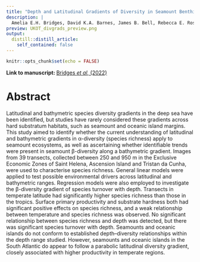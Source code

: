 ```yaml
---
title: "Depth and Latitudinal Gradients of Diversity in Seamount Benthic Communities"
description: |
  Amelia E.H. Bridges, David K.A. Barnes, James B. Bell, Rebecca E. Ross & Kerry L. Howell
preview: UKOT_divgrads_preview.png
output:
  distill::distill_article:
    self_contained: false
---
```



```r
knitr::opts_chunk$set(echo = FALSE)
```

**Link to manuscript: **[Bridges *et al,* (2022)](https://onlinelibrary.wiley.com/doi/full/10.1111/jbi.14355)

# Abstract 

Latitudinal and bathymetric species diversity gradients in the deep sea have been identified, but studies have rarely considered these gradients across hard substratum habitats, such as seamount and oceanic island margins. This study aimed to identify whether the current understanding of latitudinal and bathymetric gradients in α-diversity (species richness) apply to seamount ecosystems, as well as ascertaining whether identifiable trends were present in seamount β-diversity along a bathymetric gradient. Images from 39 transects, collected between 250 and 950 m in the Exclusive Economic Zones of Saint Helena, Ascension Island and Tristan da Cunha, were used to characterise species richness. General linear models were applied to test possible environmental drivers across latitudinal and bathymetric ranges. Regression models were also employed to investigate the β-diversity gradient of species turnover with depth. Transects in temperate latitude had significantly higher species richness than those in the tropics. Surface primary productivity and substrate hardness both had significant positive effects on species richness, and a weak relationship between temperature and species richness was observed. No significant relationship between species richness and depth was detected, but there was significant species turnover with depth. Seamounts and oceanic islands do not conform to established depth–diversity relationships within the depth range studied. However, seamounts and oceanic islands in the South Atlantic do appear to follow a parabolic latitudinal diversity gradient, closely associated with higher productivity in temperate regions.